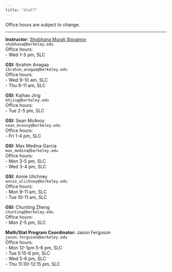 ```yaml
---
title: "Staff"
---
```



Office hours are subject to change.

-----

::: {.grid}

::: {.g-col-4}
**Instructor:** <a href="https://www.stat.berkeley.edu/~shobhana/" target='_blank'>Shobhana Murali Stoyanov</a><br>
`shobhana@berkeley.edu`<br>
Office hours: <br>
- Wed 1-3 pm, SLC <br>
:::

::: {.g-col-4}
**GSI:** Ibrahim Anagaa</a><br>
`ibrahim_anagaa@berkeley.edu`<br>
Office hours:<br>
- Wed 9-10 am, SLC<br>
- Thu 9-11 am, SLC
:::

::: {.g-col-4}
**GSI:** Kaihao Jing</a><br>
`khjing@berkeley.edu`<br>
Office hours:<br>
- Tue  2-5 pm, SLC
:::

::: {.g-col-4}
**GSI:** Sean McAvoy</a><br>
`sean_mcavoy@berkeley.edu`<br>
Office hours:<br>
- Fri 1-4 pm, SLC
:::

::: {.g-col-4}
**GSI:** Max Medina Garcia</a><br>
`max_medina@berkeley.edu`<br>
Office hours:<br>
- Mon 3-5 pm, SLC<br>
- Wed 3-4 pm, SLC
:::

::: {.g-col-4}
**GSI:** Annie Ulichney</a><br>
`annie_ulichney@berkeley.edu`<br>
Office hours:<br>
- Mon 9-11 am, SLC<br>
- Tue 10-11 am, SLC
:::

::: {.g-col-4}
**GSI:** Chunting Zheng </a><br>
`chunting@berkeley.edu`<br>
Office hours:<br>
- Mon 2-5 pm, SLC
:::

::: {.g-col-4}
**Math/Stat Program Coordinator:** Jason Ferguson</a><br>
`jason.ferguson@berkeley.edu`<br>
Office hours:<br>
- Mon 12-1pm 5-6 pm, SLC<br>
- Tue 5:15-6 pm, SLC<br>
- Wed 5-6 pm, SLC<br>
- Thu 11:30-12:15 pm, SLC
:::

:::

